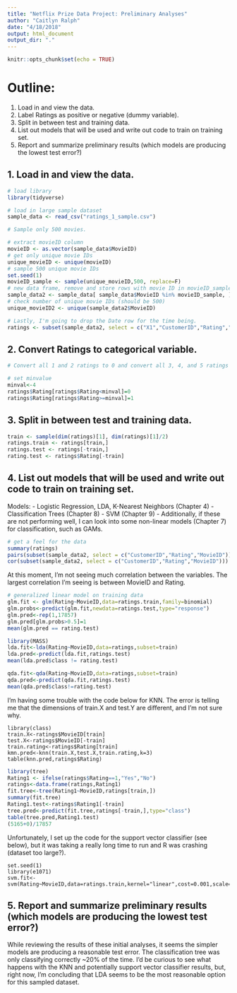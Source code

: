 ```yaml
---
title: "Netflix Prize Data Project: Preliminary Analyses"
author: "Caitlyn Ralph"
date: "4/18/2018"
output: html_document
output_dir: "."
---
```


```r
knitr::opts_chunk$set(echo = TRUE)
```

# Outline:
1. Load in and view the data.
2. Label Ratings as positive or negative (dummy variable).
3. Split in between test and training data.
4. List out models that will be used and write out code to train on training set.
5. Report and summarize preliminary results (which models are producing the lowest test error?)

## 1. Load in and view the data.

```r
# load library
library(tidyverse)

# load in large sample dataset
sample_data <- read_csv("ratings_1_sample.csv")

# Sample only 500 movies.

# extract movieID column
movieID <- as.vector(sample_data$MovieID)
# get only unique movie IDs
unique_movieID <- unique(movieID)
# sample 500 unique movie IDs
set.seed(1)
movieID_sample <- sample(unique_movieID,500, replace=F)
# new data frame, remove and store rows with movie ID in movieID_sample
sample_data2 <- sample_data[ sample_data$MovieID %in% movieID_sample, ]
# check number of unique movie IDs (should be 500)
unique_movieID2 <- unique(sample_data2$MovieID)

# Lastly, I'm going to drop the Date row for the time being.
ratings <- subset(sample_data2, select = c("X1","CustomerID","Rating","MovieID","MovieTitle"))
```

## 2. Convert Ratings to categorical variable.

```r
# Convert all 1 and 2 ratings to 0 and convert all 3, 4, and 5 ratings to 1.

# set minvalue
minval<-4
ratings$Rating[ratings$Rating<minval]=0
ratings$Rating[ratings$Rating>=minval]=1
```


## 3. Split in between test and training data.

```r
train <- sample(dim(ratings)[1], dim(ratings)[1]/2)
ratings.train <- ratings[train,]
ratings.test <- ratings[-train,]
rating.test <- ratings$Rating[-train]
```

## 4. List out models that will be used and write out code to train on training set.

Models:
- Logistic Regression, LDA, K-Nearest Neighbors (Chapter 4)
- Classification Trees (Chapter 8)
- SVM (Chapter 9)
- Additionally, if these are not performing well, I can look into some non-linear models (Chapter 7) for classification, such as GAMs.

```r
# get a feel for the data
summary(ratings)
pairs(subset(sample_data2, select = c("CustomerID","Rating","MovieID")))
cor(subset(sample_data2, select = c("CustomerID","Rating","MovieID")))
```
At this moment, I'm not seeing much correlation between the variables. The largest correlation I'm seeing is between MovieID and Rating.

```r
# generalized linear model on training data
glm.fit <- glm(Rating~MovieID,data=ratings.train,family=binomial)
glm.probs<-predict(glm.fit,newdata=ratings.test,type="response")
glm.pred<-rep(1,17857)
glm.pred[glm.probs>0.5]=1
mean(glm.pred == rating.test)
```

```r
library(MASS)
lda.fit<-lda(Rating~MovieID,data=ratings,subset=train)
lda.pred<-predict(lda.fit,ratings.test)
mean(lda.pred$class != rating.test)
```

```r
qda.fit<-qda(Rating~MovieID,data=ratings,subset=train)
qda.pred<-predict(qda.fit,ratings.test)
mean(qda.pred$class!=rating.test)
```

I'm having some trouble with the code below for KNN. The error is telling me that the dimensions of train.X and test.Y are different, and I'm not sure why.

```
library(class)
train.X<-ratings$MovieID[train]
test.X<-ratings$MovieID[-train]
train.rating<-ratings$Rating[train]
kmn.pred<-knn(train.X,test.X,train.rating,k=3)
table(knn.pred,ratings$Rating)
```

```r
library(tree)
Rating1 <- ifelse(ratings$Rating==1,"Yes","No")
ratings<-data.frame(ratings,Rating1)
fit.tree<-tree(Rating1~MovieID,ratings[train,])
summary(fit.tree)
Rating1.test<-ratings$Rating1[-train]
tree.pred<-predict(fit.tree,ratings[-train,],type="class")
table(tree.pred,Rating1.test)
(5165+0)/17857
```

Unfortunately, I set up the code for the support vector classifier (see below), but it was taking a really long time to run and R was crashing (dataset too large?).

```
set.seed(1)
library(e1071)
svm.fit<-svm(Rating~MovieID,data=ratings.train,kernel="linear",cost=0.001,scale=FALSE)
```

## 5. Report and summarize preliminary results (which models are producing the lowest test error?)

While reviewing the results of these initial analyses, it seems the simpler models are producing a reasonable test error. The classification tree was only classifying correctly ~20% of the time. I'd be curious to see what happens with the KNN and potentially support vector classifier results, but, right now, I'm concluding that LDA seems to be the most reasonable option for this sampled dataset.